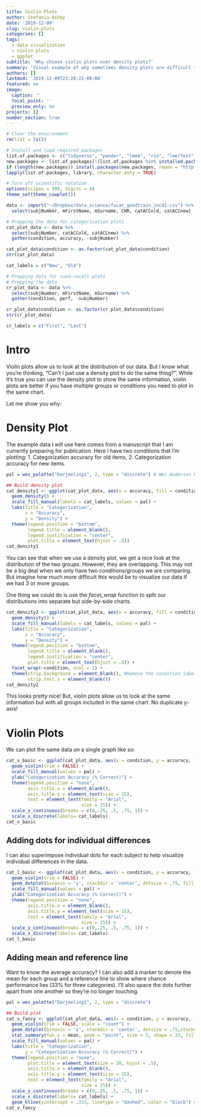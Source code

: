 ```yaml
---
title: Violin Plots
author: Stefania Ashby
date: '2019-12-09'
slug: violin-plots
categories: []
tags:
  - data visualization
  - violin plots
  - ggplot
subtitle: 'Why choose violin plots over density plots?'
summary: 'Visual example of why sometimes density plots are difficult to read. Example code for creating violin plots using ggplot2 included. '
authors: []
lastmod: '2019-12-09T23:28:22-08:00'
featured: no
image:
  caption: ''
  focal_point: ''
  preview_only: no
projects: []
number_section: true
---
```

```r
# Clear the environment
rm(list = ls())

# Install and load required packages
list.of.packages <- c("tidyverse", "pander", "lme4", "rio", "lmerTest", "psych", "here", "janitor", "skimr", "magrittr", "cowplot", "wesanderson", "extrafont")
new.packages <- list.of.packages[!(list.of.packages %in% installed.packages()[,"Package"])] 
if (length(new.packages)) install.packages(new.packages, repos = "http://cran.us.r-project.org")
lapply(list.of.packages, library, character.only = TRUE)

# Turn off scientific notation
options(scipen = 999, digits = 4)
theme_set(theme_cowplot())


```


```r
data <- import("~/Dropbox/data_science/facat_goodtrain_inc41.csv") %>% 
  select(subjNumber, mFirstName, mSurname, CHR, catACCold, catACCnew)

# Prepping the data for categorization plots
cat_plot_data <- data %>% 
  select(subjNumber, catACCold, catACCnew) %>% 
  gather(condition, accuracy, -subjNumber)

cat_plot_data$condition <- as.factor(cat_plot_data$condition)
str(cat_plot_data)

cat_labels = c("New", "Old")

# Prepping data for cued-recall plots
# Prepping the data
cr_plot_data <- data %>% 
  select(subjNumber, mFirstName, mSurname) %>% 
  gather(condition, perf, -subjNumber)

cr_plot_data$condition <- as.factor(cr_plot_data$condition)
str(cr_plot_data)

cr_labels = c("First", "Last")
```

# Intro
Violin plots allow us to look at the distribution of our data. 
But I know what you're thinking, "Can't I just use a density plot to do the same thing?".
While it's true you can use the density plot to show the same information, violin plots are better if you have multiple groups or conditions you need to plot in the same chart. 

Let me show you why:

# Density Plot
The example data I will use here comes from a manuscript that I am currently preparing for publication. Here I have two conditions that I'm plotting: 1. Categorization accuracy for old items, 2. Categorization accuracy for new items.

```r
pal = wes_palette("Darjeeling1", 2, type = "discrete") # Wes Anderson Palette's are fun! Check them out! 

## Build density plot
cat_density1 <- ggplot(cat_plot_data, aes(x = accuracy, fill = condition)) +
  geom_density() +
  scale_fill_manual(labels = cat_labels, values = pal) +
  labs(title = "Categorization",
       x = "Accuracy", 
       y = "Density") +
  theme(legend.position = "bottom",
        legend.title = element_blank(),
        legend.justification = "center",
        plot.title = element_text(hjust = .5))
cat_density1

```

You can see that when we use a density plot, we get a nice look at the distribution of the two groups. However, they are overlapping. This may not be a big deal when we only have two conditions/groups we are comparing. But imagine how much more difficult this would be to visualize our data if we had 3 or more groups. 

One thing we could do is use the *facet_wrap* function to split our distributions into separate but side-by-side charts. 

```r

cat_density2 <- ggplot(cat_plot_data, aes(x = accuracy, fill = condition)) +
  geom_density() +
  scale_fill_manual(labels = cat_labels, values = pal) +
  labs(title = "Categorization",
       x = "Accuracy", 
       y = "Density") +
  theme(legend.position = "bottom",
        legend.title = element_blank(),
        legend.justification = "center",
        plot.title = element_text(hjust = .5)) +
  facet_wrap(~condition, ncol = 1) +
  theme(strip.background = element_blank(), #Remove the condition labels since we have a legend
        strip.text.x = element_blank())
cat_density2

```

This looks pretty nice! But, violin plots allow us to look at the same information but with all groups included in the same chart. No duplicate y-axis! 

# Violin Plots
We can plot the same data on a single graph like so:

```r
cat_v_basic <- ggplot(cat_plot_data, aes(x = condition, y = accuracy, fill=condition)) +
  geom_violin(trim = FALSE) +
  scale_fill_manual(values = pal) +
  ylab("Categorization Accuracy (% Correct)") +
  theme(legend.position = "none",
        axis.title.x = element_blank(),
        axis.title.y = element_text(size = 15),
        text = element_text(family = "Arial",
                            size = 25)) + 
  scale_y_continuous(breaks = c(0,.25, .5, .75, 1)) +
  scale_x_discrete(labels= cat_labels)
cat_v_basic

```

## Adding dots for individual differences
I can also superimpose individual dots for each subject to help visualize individual differences in the data.

```r
cat_l_basic <- ggplot(cat_plot_data, aes(x = condition, y = accuracy, fill=condition)) +
  geom_violin(trim = FALSE) +
  geom_dotplot(binaxis = 'y', stackdir = 'center', dotsize = .75, fill = "black") + #added dots 
  scale_fill_manual(values = pal) +
  ylab("Categorization Accuracy (% Correct)") +
  theme(legend.position = "none",
        axis.title.x = element_blank(),
        axis.title.y = element_text(size = 15),
        text = element_text(family = "Arial",
                            size = 25)) + 
  scale_y_continuous(breaks = c(0,.25, .5, .75, 1)) +
  scale_x_discrete(labels= cat_labels)
cat_l_basic

```

## Adding mean and reference line
Want to know the average accuracy? I can also add a marker to denote the mean for each group and a reference line to show where chance performance lies (33% for three categories). I'll also space the dots further apart from one another so they're no longer touching.  

```r
pal = wes_palette("Darjeeling1", 2, type = "discrete")

## Build plot
cat_v_fancy <- ggplot(cat_plot_data, aes(x = condition, y = accuracy, fill=condition)) +
  geom_violin(trim = FALSE, scale = "count") +
  geom_dotplot(binaxis = 'y', stackdir = 'center', dotsize = .75,stackratio = 1.5, fill = "black") +
  stat_summary(fun.y = mean, geom = "point", size = 3, shape = 23, fill = "Gold") + #adding mean marker
  scale_fill_manual(values = pal) +
  labs(title = "Categorization", 
       y = "Categorization Accuracy (% Correct)") +
  theme(legend.position = "none",
        plot.title = element_text(size = 20, hjust = .5),
        axis.title.x = element_blank(),
        axis.title.y = element_text(size = 15),
        text = element_text(family = "Arial",
                            size = 25)) + 
  scale_y_continuous(breaks = c(0,.25, .5, .75, 1)) +
  scale_x_discrete(labels= cat_labels) +
  geom_hline(yintercept = .333, linetype = "dashed", color = "black") #added reference line
cat_v_fancy

```
